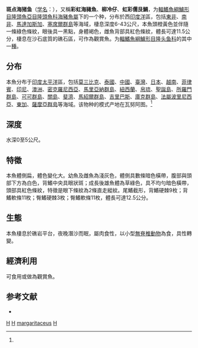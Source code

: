 {{Speciesbox 
| taxon = Halichoeres margaritaceus
| image = Halichoeres.jpg
| status = LC
| status_system = IUCN3.1
| authority = Cuvier et Valenciennes, 1839<ref name='id7730'>{{cite web| url =http://www.bioinfo.cn/db05/BjdwSpecies.php?action=view&id=7730| title =斑点海猪鱼| work =中国动物物种编目数据库| publisher =中国科学院微生物研究所| author =中国科学院动物研究所| accessdate =2009-04-16| deadurl =yes| archiveurl =https://web.archive.org/web/20160305023110/http://www.bioinfo.cn/db05/BjdwSpecies.php?action=view&id=7730| archivedate =2016-03-05}}</ref>
| synonyms = *''Halichoeres daedalma''<br /><small>Jordan & Seale, 1906</small>
*''Halichoeres margariaceus''<br /><small>Valenciennes, 1839</small>
*''Halichoeres margaritaceous''<br /><small>Valenciennes, 1839</small>
*''Halichoeres nafae''<br /><small>Tanaka, 1908</small>
*''Julis harloffii''<br /><small>Bleeker, 1847</small>
*''Julis margaritaceus''<br /><small>Valenciennes, 1839</small>
*''Platyglossus equinus''<br /><small>De Vis, 1885</small>
*''Platyglossus opercularis''<br /><small>Günther, 1862</small>
}}

'''斑点海猪鱼'''（[[学名|学名]]：{{lang|la|''Halichoeres margaritaceus''}}），又稱'''彩虹海豬魚'''、'''柳冷仔'''、'''虹彩儒艮鯛'''，为[[輻鰭魚綱|輻鰭魚綱]][[鱸形目|鱸形目]][[隆頭魚亞目|隆頭魚亞目]][[隆頭魚科|隆頭魚科]][[海豬魚屬|海豬魚屬]]下的一个种，分布於西[[印度洋|印度洋]]區，包括[[東非|東非]]、[[南非|南非]]、[[馬達加斯加|馬達加斯加]]、[[塞席爾群島|塞席爾群島]]等海域，棲息深度6-43公尺，本魚頭橙黃色並伴隨一條綠色條紋，眼後具一黑點，身體褐色，雌魚背部具紅色條紋，體長可達11.5公分，棲息在沙石底質的礁石區，可作為觀賞魚。为[[輻鰭魚綱|輻鰭魚綱]][[鱸形目|鱸形目]][[隆头鱼科|隆头鱼科]]的其中一[[種|種]]。

==分布==
本魚分布于[[印度|印度]][[太平洋|太平洋]]區，包括[[莫三比克|莫三比克]]、[[泰國|泰國]]、[[中國|中國]]、[[臺灣|臺灣]]、[[日本|日本]]、[[越南|越南]]、[[菲律賓|菲律賓]]、[[印尼|印尼]]、[[澳洲|澳洲]]、[[密克羅尼西亞|密克羅尼西亞]]、[[馬里亞納群島|馬里亞納群島]]、[[紐西蘭|紐西蘭]]、[[帛琉|帛琉]]、[[聖誕島|聖誕島]]、[[所羅門群島|所羅門群島]]、[[可可群島|可可群島]]、[[關島|關島]]、[[斐濟|斐濟]]、[[馬紹爾群島|馬紹爾群島]]、[[吉里巴斯|吉里巴斯]]、[[庫克群島|庫克群島]]、[[法屬波里尼西亞|法屬波里尼西亞]]、[[東加|東加]]、[[薩摩亞群島|薩摩亞群島]]等海域。该物种的模式产地在瓦努阿图。<ref name='id7730'/>

==深度==
水深0至5公尺。

==特徵==
本魚體側扁，體色變化大。幼魚及雌魚為淺灰色，體側具數條暗色橫帶，腹部與頭部下方為白色，背鰭中央具眼狀斑；成長後雄魚體為草綠色，具不均勻暗色橫帶，頭部具紅色條紋，特徵是眼下條紋為2條直走縱紋。尾鰭截形，背鰭硬棘9枚；背鰭軟條11枚；臀鰭硬棘3枚；臀鰭軟條11枚，體長可達12.5公分。

==生態==
本魚棲息於礁岩平台，夜晚潛沙而眠，屬肉食性，以小型[[無脊椎動物|無脊椎動物]]為食，具性轉變。

==經濟利用==
可食用或做為觀賞魚。

==参考文献==
{{reflist}}
{{refbegin}}
* {{TaiBNET| zh=虹彩海豬魚 | id=381970 | binomial=Halichoeres margaritaceus | authority=Valenciennes, 1839 | var= | accessdate=2013-01-24}}
{{refend}}

{{Taxonbar|from=Q1043485}}

[[Category:觀賞魚|H]]
[[Category:食用鱼|H]]
[[Category:海猪鱼属|margaritaceus]]
[[Category:1839年描述的鱼类|H]]